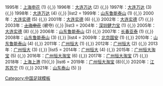 {{Navbox
|basestyle = background:#DD0000;color:#FBEA0E;
|name  = 中国足球顶级联赛冠军
|title = [[中国足球超级联赛|<span style="color:#FBEA0E">中国足球顶级联赛冠军</span>]]
| state = {{{state|autocollapse}}}
|list1 = 1994年：[[大连实德足球俱乐部|大连万达]] (1) {{,}} 1995年：[[上海绿地申花足球俱乐部|上海申花]] (1) {{,}} 1996年：[[大连实德足球俱乐部|大连万达]] (2) {{,}} 1997年：[[大连实德足球俱乐部|大连万达]] (3) {{,}} 1998年：[[大连实德足球俱乐部|大连万达]] (4) {{,}} 
|list2 = 1999年：[[山东鲁能泰山足球俱乐部|山东鲁能泰山]] (1) {{,}} 2000年：[[大连实德足球俱乐部|大连实德]] (5) {{,}} 2001年：[[大连实德足球俱乐部|大连实德]] (6) {{,}} 2002年：[[大连实德足球俱乐部|大连实德]] (7) {{,}} 2003年：<s>[[上海绿地申花足球俱乐部|上海申花]]</s> (褫夺)  {{,}} 
|list3 = 2004年：[[深圳市足球俱乐部|深圳健力宝]] (1) {{,}} 2005年：[[大连实德足球俱乐部|大连实德]] (8) {{,}} 2006年：[[山东鲁能泰山足球俱乐部|山东鲁能泰山]] (2) {{,}} 2007年：[[长春亚泰足球俱乐部|长春亚泰]] (1) {{,}} 2008年：[[山东鲁能泰山足球俱乐部|山东鲁能泰山]] (3) {{,}} 
|list4 = 2009年：[[北京中赫国安足球俱乐部|北京国安]] (1) {{,}} 2010年：[[山东鲁能泰山足球俱乐部|山东鲁能泰山]] (4) {{,}} 2011年：[[广州恒大淘宝足球俱乐部|广州恒大]] (1) {{,}} 2012年：[[广州恒大淘宝足球俱乐部|广州恒大]] (2) {{,}} 2013年：[[广州恒大淘宝足球俱乐部|广州恒大]] (3) {{,}} 
|list5 = 2014年：[[广州恒大淘宝足球俱乐部|广州恒大]] (4) {{,}} 2015年：[[广州恒大淘宝足球俱乐部|广州恒大淘宝]] (5) {{,}} 2016年：[[广州恒大淘宝足球俱乐部|广州恒大淘宝]] (6) {{,}} 2017年：[[广州恒大淘宝足球俱乐部|广州恒大淘宝]] (7) {{,}} 2018年：[[上海上港集团足球俱乐部|上海上港]] (1){{,}}
|list6 = 2019年：[[广州恒大淘宝足球俱乐部|广州恒大淘宝]] (8){{,}} 2020年：[[江苏苏宁足球俱乐部|江苏苏宁]] (1) {{,}} 2021年：[[山东鲁能泰山足球俱乐部|山东泰山]] (5)
}}<noinclude>
{{collapsible option}}
{{DEFAULTSORT:China football 2nd level league champions}}
[[Category:中国足球模板]]
</noinclude>